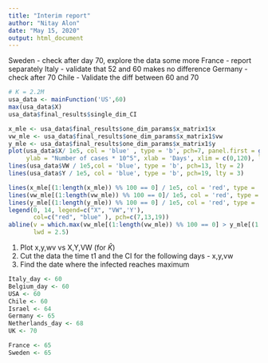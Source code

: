 ```yaml
---
title: "Interim report"
author: "Nitay Alon"
date: "May 15, 2020"
output: html_document
---
```


Sweden - check after day 70, explore the data some more
France - report separately 
Italy - validate that 52 and 60 makes no difference
Germany - check after 70
Chile - Validate the diff between 60 and 70

```r
# K = 2.2M
usa_data <- mainFunction('US',60)
max(usa_data$X)
usa_data$final_results$single_dim_CI
```
```r
x_mle <- usa_data$final_results$one_dim_params$x_matrix1$x
vw_mle <- usa_data$final_results$one_dim_params$x_matrix1$vw
y_mle <- usa_data$final_results$one_dim_params$x_matrix1$y
plot(usa_data$X/ 1e5, col = 'blue' , type = 'b', pch=7, panel.first = grid(),
     ylab = "Number of cases * 10^5", xlab = 'Days', xlim = c(0,120), lty = 1)
lines(usa_data$VW / 1e5,col = 'blue', type = 'b', pch=13, lty = 2)
lines(usa_data$Y / 1e5, col = 'blue', type = 'b', pch=19, lty = 3)

lines(x_mle[(1:length(x_mle)) %% 100 == 0] / 1e5, col = 'red', type = 'b', pch=7, lty  = 1)
lines(vw_mle[(1:length(vw_mle)) %% 100 == 0]/ 1e5, col = 'red', type = 'b', pch=13, lty = 2)
lines(y_mle[(1:length(y_mle)) %% 100 == 0] / 1e5, col = 'red', type = 'b', pch=19, lty = 3)
legend(0, 14, legend=c("X", "VW",'Y'),
       col=c("red", "blue" ), pch=c(7,13,19))
abline(v = which.max(vw_mle[(1:length(vw_mle)) %% 100 == 0] > y_mle[(1:length(y_mle)) %% 100 == 0]), col = 'green',
       lwd = 2.5)
```

1. Plot x,y,wv vs X,Y,VW (for $\hat{K}$)
2. Cut the data the time t1 and the CI for the following days - x,y,vw
3. Find the date where the infected reaches maximum

```r
Italy_day <- 60
Belgium_day <- 60
USA <- 60
Chile <- 60
Israel <- 64
Germany <- 65
Netherlands_day <- 68
UK <- 70
```

```r
France <- 65
Sweden <- 65
```
